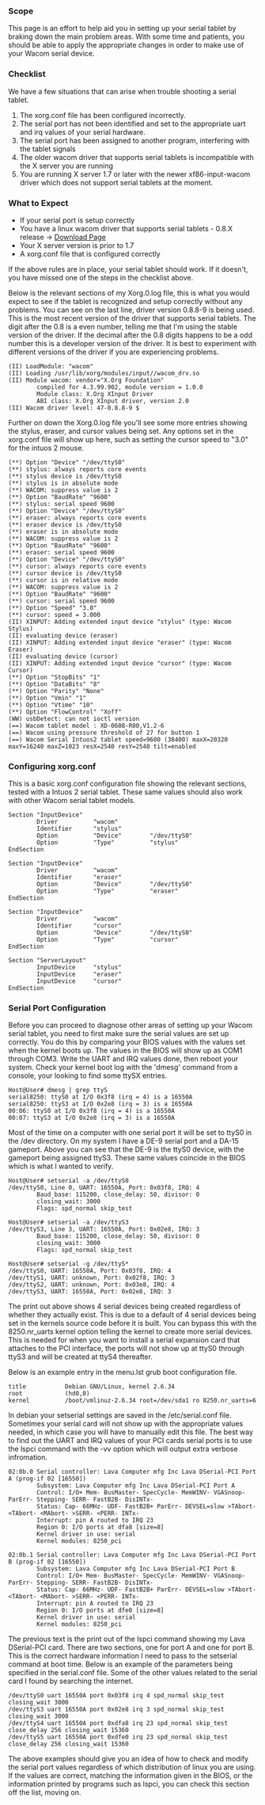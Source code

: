 === Scope ===

This page is an effort to help aid you in setting up your serial tablet by braking down the main problem areas. With some
time and patients, you should be able to apply the appropriate changes in order to make use of your Wacom serial device.

=== Checklist ===

We have a few situations that can arise when trouble shooting a serial tablet.
# The xorg.conf file has been configured incorrectly.
# The serial port has not been identified and set to the appropriate uart and irq values of your serial hardware.
# The serial port has been assigned to another program, interfering with the tablet signals
# The older wacom driver that supports serial tablets is incompatible with the X server you are running
# You are running X server 1.7 or later with the newer xf86-input-wacom driver which does not support serial tablets at the moment.

=== What to Expect ===

* If your serial port is setup correctly
* You have a linux wacom driver that supports serial tablets - 0.8.X release -> [https://sourceforge.net/projects/linuxwacom/files/ Download Page]
* Your X server version is prior to 1.7
* A xorg.conf file that is configured correctly

If the above rules are in place, your serial tablet should work. If it doesn't, you have missed one of the steps in the checklist above. 

Below is the relevant sections of my Xorg.0.log file, this is what you would expect to see if the tablet is recognized and setup correctly without any problems. You can see on the last line, driver version 0.8.8-9 is being used. This is the most recent version of the driver that supports serial tablets. The digit after the 0.8 is a even number, telling me that I'm using the stable version of the driver. If the decimal after the 0.8 digits happens to be a odd number this is a developer version of the driver. It is best to experiment with different versions of the driver if you are experiencing problems.

<pre>
(II) LoadModule: "wacom"
(II) Loading /usr/lib/xorg/modules/input//wacom_drv.so
(II) Module wacom: vendor="X.Org Foundation"
        compiled for 4.3.99.902, module version = 1.0.0
        Module class: X.Org XInput Driver
        ABI class: X.Org XInput driver, version 2.0
(II) Wacom driver level: 47-0.8.8-9 $
</pre>

Further on down the Xorg.0.log file you'll see some more entries showing the stylus, eraser, and cursor values being set. Any options set in the xorg.conf file will show up here, such as setting the cursor speed to "3.0" for the intuos 2 mouse.

<pre>
(**) Option "Device" "/dev/ttyS0"
(**) stylus: always reports core events
(**) stylus device is /dev/ttyS0
(**) stylus is in absolute mode
(**) WACOM: suppress value is 2
(**) Option "BaudRate" "9600"
(**) stylus: serial speed 9600
(**) Option "Device" "/dev/ttyS0"
(**) eraser: always reports core events
(**) eraser device is /dev/ttyS0
(**) eraser is in absolute mode
(**) WACOM: suppress value is 2
(**) Option "BaudRate" "9600"
(**) eraser: serial speed 9600
(**) Option "Device" "/dev/ttyS0"
(**) cursor: always reports core events
(**) cursor device is /dev/ttyS0
(**) cursor is in relative mode
(**) WACOM: suppress value is 2
(**) Option "BaudRate" "9600"
(**) cursor: serial speed 9600
(**) Option "Speed" "3.0"
(**) cursor: speed = 3.000
(II) XINPUT: Adding extended input device "stylus" (type: Wacom Stylus)
(II) evaluating device (eraser)
(II) XINPUT: Adding extended input device "eraser" (type: Wacom Eraser)
(II) evaluating device (cursor)
(II) XINPUT: Adding extended input device "cursor" (type: Wacom Cursor)
(**) Option "StopBits" "1"
(**) Option "DataBits" "8"
(**) Option "Parity" "None"
(**) Option "Vmin" "1"
(**) Option "Vtime" "10"
(**) Option "FlowControl" "Xoff"
(WW) usbDetect: can not ioctl version
(==) Wacom tablet model : XD-0608-R00,V1.2-6
(==) Wacom using pressure threshold of 27 for button 1
(==) Wacom Serial Intuos2 tablet speed=9600 (38400) maxX=20320 maxY=16240 maxZ=1023 resX=2540 resY=2540 tilt=enabled
</pre>

=== Configuring xorg.conf ===

This is a basic xorg.conf configuration file showing the relevant sections, tested with a Intuos 2 serial tablet. These same values should also work with other Wacom serial tablet models. 

<pre>
Section "InputDevice"
        Driver          "wacom"
        Identifier      "stylus"
        Option          "Device"        "/dev/ttyS0"
        Option          "Type"          "stylus"
EndSection

Section "InputDevice"
        Driver          "wacom"
        Identifier      "eraser"
        Option          "Device"        "/dev/ttyS0"
        Option          "Type"          "eraser"
EndSection

Section "InputDevice"
        Driver          "wacom"
        Identifier      "cursor"
        Option          "Device"        "/dev/ttyS0"
        Option          "Type"          "cursor"
EndSection

Section "ServerLayout"
        InputDevice     "stylus" 
        InputDevice     "eraser" 
        InputDevice     "cursor" 
EndSection
</pre>

=== Serial Port Configuration ===

Before you can proceed to diagnose other areas of setting up your Wacom serial tablet, you need to first make sure the serial values are set up correctly. You do this by comparing your BIOS values with the values set when the kernel boots up. The values in the BIOS will show up as COM1 through COM3. Write the UART and IRQ values done, then reboot your system. Check your kernel boot log with the 'dmesg' command from a console, your looking to find some ttySX entries.

<pre>
Host@User# dmesg | grep ttyS
serial8250: ttyS0 at I/O 0x3f8 (irq = 4) is a 16550A
serial8250: ttyS3 at I/O 0x2e8 (irq = 3) is a 16550A
00:06: ttyS0 at I/O 0x3f8 (irq = 4) is a 16550A
00:07: ttyS3 at I/O 0x2e8 (irq = 3) is a 16550A
</pre>

Most of the time on a computer with one serial port it will be set to ttyS0 in the /dev directory. On my system I have a DE-9 serial port and a DA-15 gameport. Above you can see that the DE-9 is the ttyS0 device, with the gameport being assigned ttyS3. These same values coincide in the BIOS which is what I wanted to verify. 

<pre>
Host@User# setserial -a /dev/ttyS0
/dev/ttyS0, Line 0, UART: 16550A, Port: 0x03f8, IRQ: 4
        Baud_base: 115200, close_delay: 50, divisor: 0
        closing_wait: 3000
        Flags: spd_normal skip_test

Host@User# setserial -a /dev/ttyS3
/dev/ttyS3, Line 3, UART: 16550A, Port: 0x02e8, IRQ: 3
        Baud_base: 115200, close_delay: 50, divisor: 0
        closing_wait: 3000
        Flags: spd_normal skip_test

Host@User# setserial -g /dev/ttyS*
/dev/ttyS0, UART: 16550A, Port: 0x03f8, IRQ: 4
/dev/ttyS1, UART: unknown, Port: 0x02f8, IRQ: 3
/dev/ttyS2, UART: unknown, Port: 0x03e8, IRQ: 4
/dev/ttyS3, UART: 16550A, Port: 0x02e8, IRQ: 3
</pre>

The print out above shows 4 serial devices being created regardless of whether they actually exist. This is due to a default of 4 serial devices being set in the kernels source code before it is built. You can bypass this with the 8250.nr_uarts kernel option telling the kernel to create more serial devices. This is needed for when you want to install a serial expansion card that attaches to the PCI interface, the ports will not show up at ttyS0 through ttyS3 and will be created at ttyS4 thereafter.

Below is an example entry in the menu.lst grub boot configuration file. 

<pre>
title           Debian GNU/Linux, kernel 2.6.34
root            (hd0,0)
kernel          /boot/vmlinuz-2.6.34 root=/dev/sda1 ro 8250.nr_uarts=6
</pre>

In debian your setserial settings are saved in the /etc/serial.conf file. Sometimes your serial card will not show up with the appropriate values needed, in which case you will have to manually edit this file. The best way to find out the UART and IRQ values of your PCI cards serial ports is to use the lspci command with the -vv option which will output extra verbose infromation. 

<pre>
02:0b.0 Serial controller: Lava Computer mfg Inc Lava DSerial-PCI Port A (prog-if 02 [16550])
        Subsystem: Lava Computer mfg Inc Lava DSerial-PCI Port A
        Control: I/O+ Mem- BusMaster- SpecCycle- MemWINV- VGASnoop- ParErr- Stepping- SERR- FastB2B- DisINTx-
        Status: Cap- 66MHz- UDF- FastB2B+ ParErr- DEVSEL=slow >TAbort- <TAbort- <MAbort- >SERR- <PERR- INTx-
        Interrupt: pin A routed to IRQ 23
        Region 0: I/O ports at dfa8 [size=8]
        Kernel driver in use: serial
        Kernel modules: 8250_pci

02:0b.1 Serial controller: Lava Computer mfg Inc Lava DSerial-PCI Port B (prog-if 02 [16550])
        Subsystem: Lava Computer mfg Inc Lava DSerial-PCI Port B
        Control: I/O+ Mem- BusMaster- SpecCycle- MemWINV- VGASnoop- ParErr- Stepping- SERR- FastB2B- DisINTx-
        Status: Cap- 66MHz- UDF- FastB2B+ ParErr- DEVSEL=slow >TAbort- <TAbort- <MAbort- >SERR- <PERR- INTx-
        Interrupt: pin A routed to IRQ 23
        Region 0: I/O ports at dfe0 [size=8]
        Kernel driver in use: serial
        Kernel modules: 8250_pci
</pre>

The previous text is the print out of the lspci command showing my Lava DSerial-PCI card. There are two sections, one for port A and one for port B. This is the correct hardware information I need to pass to the setserial command at boot time. Below is an example of the parameters being specified in the serial.conf file. Some of the other values related to the serial card I found by searching the internet.

<pre>
/dev/ttyS0 uart 16550A port 0x03f8 irq 4 spd_normal skip_test closing_wait 3000
/dev/ttyS3 uart 16550A port 0x02e8 irq 3 spd_normal skip_test closing_wait 3000
/dev/ttyS4 uart 16550A port 0xdfa8 irq 23 spd_normal skip_test close_delay 256 closing_wait 15360
/dev/ttyS5 uart 16550A port 0xdfe0 irq 23 spd_normal skip_test close_delay 256 closing_wait 15360
</pre>

The above examples should give you an idea of how to check and modify the serial port values regardless of which distribution of linux you are using. If the values are correct, matching the information given in the BIOS, or the information printed by programs such as lspci, you can check this section off the list, moving on.